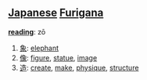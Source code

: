 == [[Japanese]] [[Furigana]] ==                             

'''[[reading]]''': zō

# [[象]]: [[elephant]]
# [[像]]: [[figure]], [[statue]], [[image]]
# [[造]]: [[create]], [[make]], [[physique]], [[structure]]
